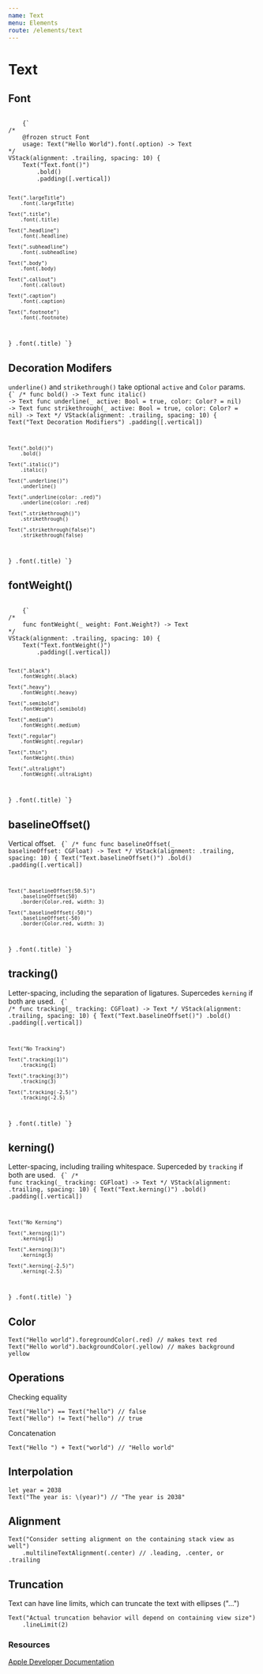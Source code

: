 ```yaml
---
name: Text
menu: Elements
route: /elements/text
---
```



# Text 

## Font 

<ContentBlock imgName="Text-font.png">
  <code className="clike">
    {`
/* 
    @frozen struct Font
    usage: Text("Hello World").font(.option) -> Text
*/
VStack(alignment: .trailing, spacing: 10) {
    Text("Text.font()")
        .bold()
        .padding([.vertical])
    
    Text(".largeTitle")
        .font(.largeTitle)
    
    Text(".title")
        .font(.title)
    
    Text(".headline")
        .font(.headline)
    
    Text(".subheadline")
        .font(.subheadline)
    
    Text(".body")
        .font(.body)
    
    Text(".callout")
        .font(.callout)
    
    Text(".caption")
        .font(.caption)
    
    Text(".footnote")
        .font(.footnote)
}
.font(.title)
    `}
  </code>
</ContentBlock>

## Decoration Modifers 
`underline()` and `strikethrough()` take optional `active` and `Color` params. 
<ContentBlock imgName="Text-decorationModifiers.png">
  <code className="clike">
    {`
/* 
    func bold() -> Text
    func italic() -> Text
    func underline(_ active: Bool = true, color: Color? = nil) -> Text
    func strikethrough(_ active: Bool = true, color: Color? = nil) -> Text
*/
VStack(alignment: .trailing, spacing: 10) {
    Text("Text Decoration Modifiers")
        .padding([.vertical])
    
    Text(".bold()")
        .bold()
    
    Text(".italic()")
        .italic()
    
    Text(".underline()")
        .underline()
    
    Text(".underline(color: .red)")
        .underline(color: .red)
    
    Text(".strikethrough()")
        .strikethrough()
    
    Text(".strikethrough(false)")
        .strikethrough(false)
}
.font(.title)
    `}
  </code>
</ContentBlock>


## fontWeight()
<ContentBlock imgName="Text-fontWeight.png">
  <code className="clike">
    {`
/* 
    func fontWeight(_ weight: Font.Weight?) -> Text 
*/
VStack(alignment: .trailing, spacing: 10) {
    Text("Text.fontWeight()")
        .padding([.vertical])
    
    Text(".black")
        .fontWeight(.black)
    
    Text(".heavy")
        .fontWeight(.heavy)
    
    Text(".semibold")
        .fontWeight(.semibold)
    
    Text(".medium")
        .fontWeight(.medium)
    
    Text(".regular")
        .fontWeight(.regular)
    
    Text(".thin")
        .fontWeight(.thin)
    
    Text(".ultralight")
        .fontWeight(.ultraLight)
}
.font(.title)
    `}
  </code>
</ContentBlock>

## baselineOffset()
Vertical offset.
<ContentBlock imgName="Text-baselineOffset.png">
  <code className="clike">
    {`
/* 
    func func baselineOffset(_ baselineOffset: CGFloat) -> Text
*/
VStack(alignment: .trailing, spacing: 10) {
    Text("Text.baselineOffset()")
        .bold()
        .padding([.vertical])
    
    Text(".baselineOffset(50.5)")
        .baselineOffset(50)
        .border(Color.red, width: 3)
    
    Text(".baselineOffset(-50)")
        .baselineOffset(-50)
        .border(Color.red, width: 3)
}
.font(.title)
    `}
  </code>
</ContentBlock>

## tracking()
Letter-spacing, including the separation of ligatures. Supercedes `kerning` if both are used. 
<ContentBlock imgName="Text-tracking.png">
  <code className="clike">
    {`
/* 
    func tracking(_ tracking: CGFloat) -> Text
*/
VStack(alignment: .trailing, spacing: 10) {
    Text("Text.baselineOffset()")
        .bold()
        .padding([.vertical])
    
    Text("No Tracking")
    
    Text(".tracking(1)")
        .tracking(1)
    
    Text(".tracking(3)")
        .tracking(3)
    
    Text(".tracking(-2.5)")
        .tracking(-2.5)
}
.font(.title)
    `}
  </code>
</ContentBlock>

## kerning()
Letter-spacing, including trailing whitespace. Superceded by `tracking` if both are used. 
<ContentBlock imgName="Text-kerning.png">
  <code className="clike">
    {`
/* 
    func tracking(_ tracking: CGFloat) -> Text
*/
VStack(alignment: .trailing, spacing: 10) {
    Text("Text.kerning()")
        .bold()
        .padding([.vertical])
    
    Text("No Kerning")
    
    Text(".kerning(1)")
        .kerning(1)
    
    Text(".kerning(3)")
        .kerning(3)
    
    Text(".kerning(-2.5)")
        .kerning(-2.5)
}
.font(.title)
    `}
  </code>
</ContentBlock>

## Color
```clike 
Text("Hello world").foregroundColor(.red) // makes text red
Text("Hello world").backgroundColor(.yellow) // makes background yellow
```

## Operations 
Checking equality 
```clike 
Text("Hello") == Text("hello") // false 
Text("Hello") != Text("hello") // true 
```

Concatenation 
```clike
Text("Hello ") + Text("world") // "Hello world"
```

## Interpolation 
```clike 
let year = 2038
Text("The year is: \(year)") // "The year is 2038"
```

## Alignment 
```clike 
Text("Consider setting alignment on the containing stack view as well")
    .multilineTextAlignment(.center) // .leading, .center, or .trailing
```

## Truncation 
Text can have line limits, which can truncate the text with ellipses ("...")
```clike 
Text("Actual truncation behavior will depend on containing view size")
    .lineLimit(2)
```

### Resources
<a rel="noopener" or rel="noreferrer" href="https://developer.apple.com/documentation/swiftui/text" target="_blank">Apple Developer Documentation</a>